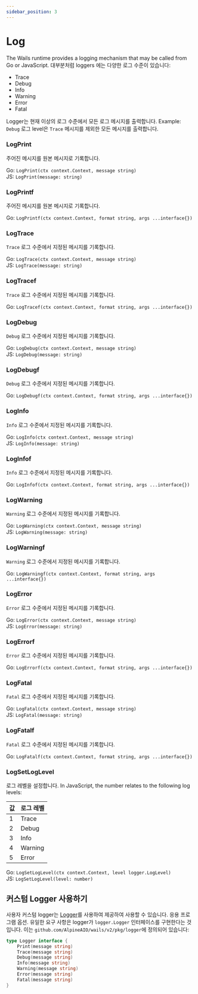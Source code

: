 ```yaml
---
sidebar_position: 3
---
```


# Log

The Wails runtime provides a logging mechanism that may be called from Go or JavaScript. 대부분처럼 loggers 에는 다양한 로그 수준이 있습니다:

- Trace
- Debug
- Info
- Warning
- Error
- Fatal

Logger는 현재 이상의 로그 수준에서 모든 로그 메시지를 출력합니다. Example: `Debug` 로그 level은 `Trace` 메시지를 제외한 모든 메시지를 출력합니다.

### LogPrint

주어진 메시지를 원본 메시지로 기록합니다.

Go: `LogPrint(ctx context.Context, message string)`<br/> JS: `LogPrint(message: string)`

### LogPrintf

주어진 메시지를 원본 메시지로 기록합니다.

Go: `LogPrintf(ctx context.Context, format string, args ...interface{})`<br/>

### LogTrace

`Trace` 로그 수준에서 지정된 메시지를 기록합니다.

Go: `LogTrace(ctx context.Context, message string)`<br/> JS: `LogTrace(message: string)`

### LogTracef

`Trace` 로그 수준에서 지정된 메시지를 기록합니다.

Go: `LogTracef(ctx context.Context, format string, args ...interface{})`<br/>

### LogDebug

`Debug` 로그 수준에서 지정된 메시지를 기록합니다.

Go: `LogDebug(ctx context.Context, message string)`<br/> JS: `LogDebug(message: string)`

### LogDebugf

`Debug` 로그 수준에서 지정된 메시지를 기록합니다.

Go: `LogDebugf(ctx context.Context, format string, args ...interface{})`<br/>

### LogInfo

`Info` 로그 수준에서 지정된 메시지를 기록합니다.

Go: `LogInfo(ctx context.Context, message string)`<br/> JS: `LogInfo(message: string)`

### LogInfof

`Info` 로그 수준에서 지정된 메시지를 기록합니다.

Go: `LogInfof(ctx context.Context, format string, args ...interface{})`<br/>

### LogWarning

`Warning` 로그 수준에서 지정된 메시지를 기록합니다.

Go: `LogWarning(ctx context.Context, message string)`<br/> JS: `LogWarning(message: string)`

### LogWarningf

`Warning` 로그 수준에서 지정된 메시지를 기록합니다.

Go: `LogWarningf(ctx context.Context, format string, args ...interface{})`<br/>

### LogError

`Error` 로그 수준에서 지정된 메시지를 기록합니다.

Go: `LogError(ctx context.Context, message string)`<br/> JS: `LogError(message: string)`

### LogErrorf

`Error` 로그 수준에서 지정된 메시지를 기록합니다.

Go: `LogErrorf(ctx context.Context, format string, args ...interface{})`<br/>

### LogFatal

`Fatal` 로그 수준에서 지정된 메시지를 기록합니다.

Go: `LogFatal(ctx context.Context, message string)`<br/> JS: `LogFatal(message: string)`

### LogFatalf

`Fatal` 로그 수준에서 지정된 메시지를 기록합니다.

Go: `LogFatalf(ctx context.Context, format string, args ...interface{})`<br/>

### LogSetLogLevel

로그 레벨을 설정합니다. In JavaScript, the number relates to the following log levels:

| 값 | 로그 레벨   |
| - | ------- |
| 1 | Trace   |
| 2 | Debug   |
| 3 | Info    |
| 4 | Warning |
| 5 | Error   |

Go: `LogSetLogLevel(ctx context.Context, level logger.LogLevel)`<br/> JS: `LogSetLogLevel(level: number)`

## 커스텀 Logger 사용하기

사용자 커스텀 logger는 [Logger](../options.mdx#logger)를 사용하여 제공하여 사용할 수 있습니다. 응용 프로그램 옵션. 유일한 요구 사항은 logger가 `logger.Logger` 인터페이스를 구현한다는 것입니다. 이는 `github.com/AlpineAIO/wails/v2/pkg/logger`에 정의되어 있습니다:

```go title="logger.go"
type Logger interface {
    Print(message string)
    Trace(message string)
    Debug(message string)
    Info(message string)
    Warning(message string)
    Error(message string)
    Fatal(message string)
}
```
